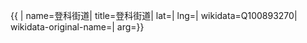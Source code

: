 {{ {{{1|PRC admin/showdata}}}|
name=登科街道|
title=登科街道|
lat=|
lng=|
wikidata=Q100893270|
wikidata-original-name=|
arg={{{arg|}}}}}